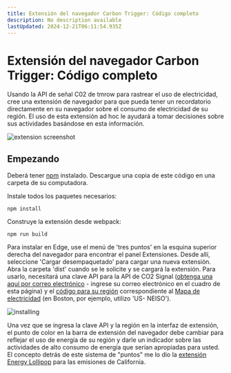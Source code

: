 ```yaml
---
title: Extensión del navegador Carbon Trigger: Código completo
description: No description available
lastUpdated: 2024-12-21T06:11:54.935Z
---
```


# Extensión del navegador Carbon Trigger: Código completo

Usando la API de señal C02 de tmrow para rastrear el uso de electricidad, cree una extensión de navegador para que pueda tener un recordatorio directamente en su navegador sobre el consumo de electricidad de su región. El uso de esta extensión ad hoc le ayudará a tomar decisiones sobre sus actividades basándose en esta información.

![extension screenshot](../start/extension-screenshot.png)

## Empezando

Deberá tener [npm](https://npmjs.com) instalado. Descargue una copia de este código en una carpeta de su computadora.

Instale todos los paquetes necesarios:

```
npm install
```

Construye la extensión desde webpack:

```
npm run build
```

Para instalar en Edge, use el menú de 'tres puntos' en la esquina superior derecha del navegador para encontrar el panel Extensiones. Desde allí, seleccione 'Cargar desempaquetado' para cargar una nueva extensión. Abra la carpeta 'dist' cuando se le solicite y se cargará la extensión. Para usarlo, necesitará una clave API para la API de CO2 Signal ([obtenga una aquí por correo electrónico](https://www.co2signal.com/) - ingrese su correo electrónico en el cuadro de esta página) y el [código para su región](http://api.electricitymap.org/v3/zones) correspondiente al [Mapa de electricidad](https://www.electricitymap.org/map) (en Boston, por ejemplo, utilizo 'US- NEISO').

![installing](../start/install-on-edge.png)

Una vez que se ingresa la clave API y la región en la interfaz de extensión, el punto de color en la barra de extensión del navegador debe cambiar para reflejar el uso de energía de su región y darle un indicador sobre las actividades de alto consumo de energía que serían apropiadas para usted. El concepto detrás de este sistema de "puntos" me lo dio la [extensión Energy Lollipop](https://energylollipop.com/) para las emisiones de California.


